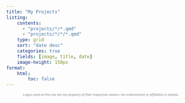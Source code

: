 ```yaml
---
title: "My Projects"
listing: 
    contents:
      - "projects/*/*.qmd"
      - "projects/*/*/*.qmd"
    type: grid
    sort: "date desc"
    categories: true
    fields: [image, title, date]
    image-height: 150px
format:
    html:
        toc: false
---
```




<div style="text-align: center; font-size: 0.7em; color: gray;">
  <small>
    <em>Logos used on this site are the property of their respective owners. No endorsement or affiliation is implied.</em>
  </small>
</div>